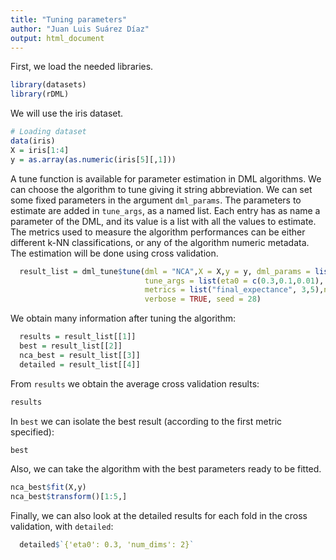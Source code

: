 ```yaml
---
title: "Tuning parameters"
author: "Juan Luis Suárez Díaz"
output: html_document
---
```


First, we load the needed libraries.
```r
library(datasets)
library(rDML)
```

We will use the iris dataset.
```r
# Loading dataset
data(iris)
X = iris[1:4]
y = as.array(as.numeric(iris[5][,1]))
```

A tune function is available for parameter estimation in DML algorithms. We can choose the algorithm to tune giving it string abbreviation. We can set some fixed parameters in the argument `dml_params`. The parameters to estimate are added in `tune_args`, as a named list. Each entry has as name a parameter of the DML, and its value is a list with all the values to estimate. The metrics used to measure the algorithm performances can be either different k-NN classifications, or any of the algorithm numeric metadata. The estimation will be done using cross validation.

```r
  result_list = dml_tune$tune(dml = "NCA",X = X,y = y, dml_params = list(descent_method = "SGD"), 
                              tune_args = list(eta0 = c(0.3,0.1,0.01), num_dims = as.integer(c(2,4))), 
                              metrics = list("final_expectance", 3,5),n_folds = 5,n_reps = 2,
                              verbose = TRUE, seed = 28)
```

We obtain many information after tuning the algorithm:

```r
  results = result_list[[1]]
  best = result_list[[2]]
  nca_best = result_list[[3]]
  detailed = result_list[[4]]
```

From `results` we obtain the average cross validation results:
```r
results
```

In `best` we can isolate the best result (according to the first metric specified):
```r
best
```

Also, we can take the algorithm with the best parameters ready to be fitted.
```r
nca_best$fit(X,y)
nca_best$transform()[1:5,]
```

Finally, we can also look at the detailed results for each fold in the cross validation, with `detailed`:
```r
  detailed$`{'eta0': 0.3, 'num_dims': 2}`
```
